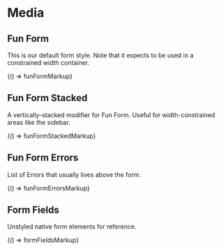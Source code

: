 
<Meta title="Legacy/Components/Forms" />

# Media

## Fun Form

This is our default form style. Note that it expects to be used in a constrained width container.

<Canvas>
  <Story name="Fun Form" parameters={{ layout: 'fullscreen' }}>
    {() => funFormMarkup}
  </Story>
</Canvas>

## Fun Form Stacked

A vertically-stacked modifier for Fun Form. Useful for width-constrained areas like the sidebar.

<Canvas>
  <Story name="Fun Form Stacked" parameters={{ layout: 'fullscreen' }}>
    {() => funFormStackedMarkup}
  </Story>
</Canvas>

## Fun Form Errors

List of Errors that usually lives above the form.

<Canvas>
  <Story name="Fun Form Errors">{() => funFormErrorsMarkup}</Story>
</Canvas>

## Form Fields

Unstyled native form elements for reference.

<Canvas>
  <Story name="Form Fields">{() => formFieldsMarkup}</Story>
</Canvas>
